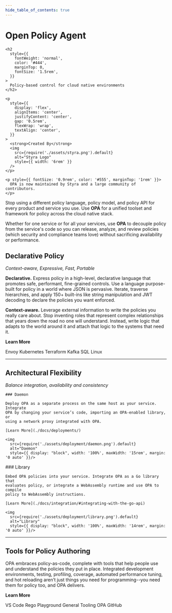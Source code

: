 ```yaml
---
hide_table_of_contents: true
---
```




<div style={{ display: 'block', maxWidth: '75rem', width: '100%', margin: '0 auto' }}>

<div style={{ display: 'flex', flexWrap: 'wrap', marginBottom: '2rem' }}>
  <div style={{
          flex: '1',
          backgroundColor: '#e6f4ff',
          padding: '4rem 2rem',
          textAlign: 'center',
          color: '#003366',
          marginBottom: '2rem',
          minWidth: '30rem',
      }}>
    <h1 style={{ fontSize: '3rem', marginBottom: '0.5rem' }}>
      Open Policy Agent
    </h1>

    <h2
      style={{
        fontWeight: 'normal',
        color: '#444',
        marginTop: 0,
        fontSize: '1.5rem',
      }}
    >
      Policy-based control for cloud native environments
    </h2>

    <p
      style={{
        display: 'flex',
        alignItems: 'center',
        justifyContent: 'center',
        gap: '0.5rem',
        flexWrap: 'wrap',
        textAlign: 'center',
      }}
    >
      <strong>Created By</strong>
      <img
        src={require('./assets/styra.png').default}
        alt="Styra Logo"
        style={{ width: '6rem' }}
      />
    </p>

    <p style={{ fontSize: '0.9rem', color: '#555', marginTop: '1rem' }}>
      OPA is now maintained by Styra and a large community of contributors.
    </p>
  </div>
  <div style={{flex: '1.5', minWidth: '300px', padding: '0rem 1rem' }}>
    <PlaygroundExample dir={require.context('./_examples/admin')} />
  </div>
</div>
</div>

<div style={{ display: 'block', maxWidth: '60rem', width: '100%', margin: '0 auto' }}>

Stop using a different policy language, policy model, and policy API for every product and service you use.
Use **OPA** for a unified toolset and framework for policy across the cloud native stack.

Whether for one service or for all your services, use **OPA** to decouple policy
from the service's code so you can release, analyze, and review policies (which
security and compliance teams love) without sacrificing availability or
performance.

## Declarative Policy

_Context-aware, Expressive, Fast, Portable_

**Declarative.** Express policy in a high-level, declarative language that promotes safe, performant, fine-grained controls. Use a language purpose-built for policy in a world where JSON is pervasive. Iterate, traverse hierarchies, and apply 150+ built-ins like string manipulation and JWT decoding to declare the policies you want enforced.

**Context-aware.** Leverage external information to write the policies you really care about. Stop inventing roles that represent complex relationships that years down the road no one will understand. Instead, write logic that adapts to the world around it and attach that logic to the systems that need it.

**Learn More**

<Link className="button button--primary button--sm" to="./docs/envoy/" style={{ marginRight: '1rem' }}> Envoy </Link>
<Link className="button button--primary button--sm" to="./docs/kubernetes/" style={{ marginRight: '1rem' }}> Kubernetes </Link>
<Link className="button button--primary button--sm" to="./docs/terraform/" style={{ marginRight: '1rem' }}> Terraform </Link>
<Link className="button button--primary button--sm" to="./docs/kafka-authorization/" style={{ marginRight: '1rem' }}> Kafka </Link>
<Link className="button button--primary button--sm" to="https://blog.openpolicyagent.org/write-policy-in-opa-enforce-policy-in-sql-d9d24db93bf4" style={{ marginRight: '1rem' }}> SQL </Link>
<Link className="button button--primary button--sm" to="./docs/ssh-and-sudo-authorization/" style={{ marginRight: '1rem' }}> Linux </Link>

---

## Architectural Flexibility

_Balance integration, availability and consistency_

<div style={{
    display: 'flex',
    flexWrap: 'wrap',
    marginBottom: '2rem',
    }}>
  <div style={{ flex: '1', paddingRight: "1rem" }}>

    ### Daemon

    Deploy OPA as a separate process on the same host as your service. Integrate
    OPA by changing your service’s code, importing an OPA-enabled library, or
    using a network proxy integrated with OPA.

    [Learn More](./docs/deployments/)

    <img
      src={require('./assets/deployment/daemon.png').default}
      alt="Daemon"
      style={{ display: "block", width: '100%', maxWidth: '15rem', margin: '0 auto' }}/>

  </div>
  <div style={{ flex: '1', paddingLeft: "1rem" }}>
    ### Library

    Embed OPA policies into your service. Integrate OPA as a Go library that
    evaluates policy, or integrate a WebAssembly runtime and use OPA to compile
    policy to WebAssembly instructions.

    [Learn More](./docs/integration/#integrating-with-the-go-api)

    <img
      src={require('./assets/deployment/library.png').default}
      alt="Library"
      style={{ display: "block", width: '100%', maxWidth: '14rem', margin: '0 auto' }}/>
  </div>
</div>

---

## Tools for Policy Authoring


<div style={{ display: 'flex', flexWrap: 'wrap', gap: '20px', justifyContent: 'center' }}>
<ImageCard
  item={{
    image: require('./assets/uis/playground.png').default,
    title: 'Rego Playground for Policy Sharing',
    note: 'Share and test policies in an interactive playground.',
    link: 'https://play.openpolicyagent.org/',
    link_text: 'Open Playground',
  }}
/>
<ImageCard
  item={{
    image: require('./assets/uis/vscode.gif').default,
    title: 'VS Code for Policy Authoring',
    note: 'Author policies with syntax highlighting and IntelliSense.',
    link: 'https://marketplace.visualstudio.com/items?itemName=tsandall.opa',
    link_text: 'Get VS Code Extension',
  }}
/>
<ImageCard
  item={{
    image: require('./assets/uis/cli.png').default,
    title: 'CLI and REPL for complete control',
    note: 'Use the command line interface and REPL for advanced policy management.',
    link: './docs/#running-opa',
    link_text: 'Learn More',
  }}
/>
</div>

OPA embraces policy-as-code, complete with tools that help people use and understand the policies they put in place. Integrated development environments, testing, profiling, coverage, automated performance tuning, and hot reloading aren’t just things you need for programming--you need them for policy too, and OPA delivers.

**Learn More**

<Link className="button button--primary button--sm"
      to="https://marketplace.visualstudio.com/items?itemName=tsandall.opa"
      style={{ marginRight: '1rem' }}>VS Code</Link>
<Link className="button button--primary button--sm"
      to="https://play.openpolicyagent.org/"
      style={{ marginRight: '1rem' }}>Rego Playground</Link>
<Link className="button button--primary button--sm"
      to="./docs/#running-opa"
      style={{ marginRight: '1rem' }}>General Tooling</Link>
<Link className="button button--primary button--sm"
      to="https://github.com/open-policy-agent"
      style={{ marginRight: '1rem' }}>OPA GitHub</Link>

</div>
